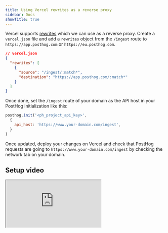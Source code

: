 ```yaml
---
title: Using Vercel rewrites as a reverse proxy
sidebar: Docs
showTitle: true
---
```


Vercel supports [rewrites](https://vercel.com/docs/concepts/projects/project-configuration#rewrites) which we can use as a reverse proxy. Create a `vercel.json` file and add a `rewrites` object from the `/ingest` route to `https://app.posthog.com` or `https://eu.posthog.com`.

```json
// vercel.json
{
  "rewrites": [
    {
      "source": "/ingest/:match*",
      "destination": "https://app.posthog.com/:match*"
    }
  ]
}
```

Once done, set the `/ingest` route of your domain as the API host in your PostHog initialization like this:

```js
posthog.init('<ph_project_api_key>',
  {
    api_host: 'https://www.your-domain.com/ingest',
  }
)
```

Once updated, deploy your changes on Vercel and check that PostHog requests are going to `https://www.your-domain.com/ingest` by checking the network tab on your domain.

## Setup video

<iframe
  src="https://www.youtube-nocookie.com/embed/MD-jI2moPV0"
  className="rounded shadow-xl"
/>